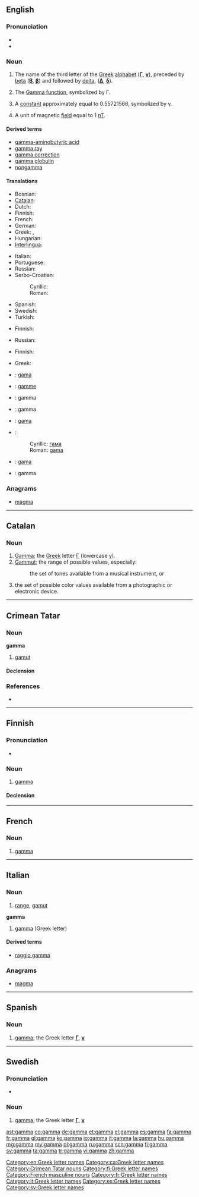 ==English==
{{letter_disp2|beta|[[image:Greek_uc_gamma.png|33px]][[image:Greek_lc_gamma.png|28px]] |delta|γάμα|Γ|γ}}

===Pronunciation===
* {{IPA|/ɡæmə/}}
* {{rhymes|æmə}}

===Noun===
{{en-noun}}

# The name of the third letter of the [[Greek]] [[alphabet]] ('''[[Γ]]''', '''[[γ]]'''), preceded by [[beta]] ('''[[Β]]''', '''[[β]]''') and followed by [[delta]], ('''[[Δ]]''', '''[[δ]]''').
# {{context|mathematics}} The [[w:Gamma function|Gamma function]], symbolized by Γ.
# {{context|mathematics}} A [[constant]] approximately equal to 0.55721566, symbolized by γ.
# {{context|physics}} A unit of magnetic [[field]] equal to 1 [[nT]].

====Derived terms====
* [[gamma-aminobutyric acid]]
* [[gamma ray]]
* [[gamma correction]]
* [[gamma globulin]]
* [[nongamma]]

====Translations====
{{trans-top|the name of the third letter of the Greek alphabet}}
* Bosnian: {{t-|bs|gama}}
* [[Catalan]]: {{t-|ca|gamma|f}}
* Dutch: {{t-|nl|gamma|m|f}}
* Finnish: {{t+|fi|gamma}}
* French: {{t+|fr|gamme|f}}
* German: {{t+|de|Gamma|n}}
* Greek: {{t+|el|γάμμα|f|tr=gámma}}, {{t+|el|γάμα|f|tr=gáma}}
* Hungarian: {{t+|hu|gamma}}
* [[Interlingua]]: {{t-|ia|gamma|xs=Interlingua}}
{{trans-mid}}
* Italian: {{t+|it|gamma}}
* Portuguese: {{t-|pt|gama|m}}
* Russian: {{t+|ru|гамма|f|tr=gámma}}
* Serbo-Croatian:
*: Cyrillic: {{t|sh|гама|f|sc=Cyrl|xs=Serbo-Croatian}}
*: Roman: {{t|sh|gama|f|xs=Serbo-Croatian}}
* Spanish: {{t+|es|gamma|f}}
* Swedish: {{t+|sv|gamma}}
* Turkish: {{t|tr|gama}}
{{trans-bottom}}

{{trans-top|the Gamma function}}
* Finnish: {{t-|fi|gammafunktio}}
{{trans-mid}}
* Russian: {{t|ru|гамма-функция|f|tr=gámma-fúnkcija}}
{{trans-bottom}}

{{trans-top|a constant}}
* Finnish: {{t+|fi|gamma}}
{{trans-mid}}
{{trans-bottom}}

{{trans-top|a unit of magnetic field}}
* Greek: {{t+|el|γάμμα|n|tr=gámma}}
{{trans-mid}}
{{trans-bottom}}

{{checktrans-top}}
* {{ttbc|sh}}: [[gama]]
* {{ttbc|fr}}: [[gamme]] {{f}}
* {{ttbc|ia}}: gamma
* {{ttbc|it}}: gamma
* {{ttbc|pt}}: [[gama]] {{m}}
{{trans-mid}}
* {{ttbc|sh}}:
*: Cyrillic: [[гама]]
*: Roman: [[gama]]
* {{ttbc|es}}: [[gama]] {{f}}
* {{ttbc|sv}}: gamma
{{trans-bottom}}

===Anagrams===
* [[magma#English|magma]]

[[Category:en:Greek letter names]]

----

==Catalan==

===Noun===
{{ca-noun|f|gammes}}

# [[#English|Gamma]]; the [[Appendix:Greek script|Greek]] letter [[Γ]] (lowercase [[γ]]).
# [[gamut|Gammut]]; the range of possible values, especially:
#: {{music|lang=ca}} the set of tones available from a musical instrument, or
# the set of possible color values available from a photographic or electronic device.

[[Category:ca:Greek letter names]]

----

==Crimean Tatar==

===Noun===
'''gamma'''

# [[gamut]]

====Declension====
{{crh-latin-noun|nıñ|ğa|nı|da|dan}}

===References===
* {{R:Useinov-Mireev 2002}}

[[Category:Crimean Tatar nouns]]

----

==Finnish==
{{enum|beeta|delta|Greek letter|Γγ|lang=fi}}
{{wikipedia|lang=fi}}
{{Finnish index|g}}

===Pronunciation===
* {{hyphenation|gam|ma}}

===Noun===
{{fi-noun}}

# [[#English|gamma]]

====Declension====
{{fi-decl-kala|gamm}}

[[Category:fi:Greek letter names]]

----

==French==

===Noun===
{{fr-noun-inv|m}}

# [[#English|gamma]] {{gloss|Greek letter}}

[[Category:French masculine nouns]]
[[Category:fr:Greek letter names]]

----

==Italian==

===Noun===
{{wikipedia|lang=it}}
{{it-noun|gamm|f|a|e}}

# [[range]], [[gamut]]

'''gamma''' {{m|f|inv}}
# [[#English|gamma]] (Greek letter)

====Derived terms====
* [[raggio gamma]]

===Anagrams===
* [[magma#Italian|magma]]

[[Category:it:Greek letter names]]

----

==Spanish==

===Noun===
{{es-noun|f}}

# [[gamma]]; the Greek letter '''[[Γ]]''', '''[[γ]]'''

[[Category:es:Greek letter names]]

----

==Swedish==

===Pronunciation===
* {{audio|Sv-gamma.ogg|Audio}}

===Noun===
{{sv-noun|g=n}}

# [[#English|gamma]]; the Greek letter '''[[Γ]]''', '''[[γ]]'''

[[Category:sv:Greek letter names]]

[[ast:gamma]]
[[co:gamma]]
[[de:gamma]]
[[et:gamma]]
[[el:gamma]]
[[es:gamma]]
[[fa:gamma]]
[[fr:gamma]]
[[gl:gamma]]
[[ko:gamma]]
[[io:gamma]]
[[it:gamma]]
[[la:gamma]]
[[hu:gamma]]
[[mg:gamma]]
[[my:gamma]]
[[pl:gamma]]
[[ru:gamma]]
[[scn:gamma]]
[[fi:gamma]]
[[sv:gamma]]
[[ta:gamma]]
[[tr:gamma]]
[[vi:gamma]]
[[zh:gamma]]